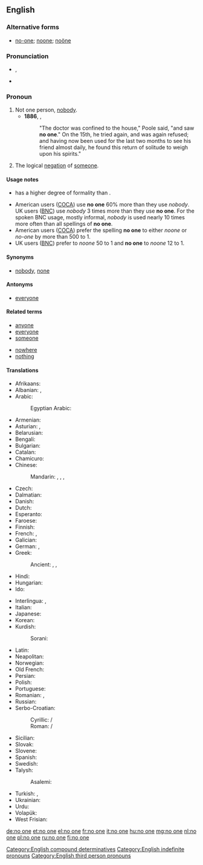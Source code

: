 ==English==

===Alternative forms===
* [[no-one]]; [[noone]]; [[noöne]]

===Pronunciation===
* {{a|US}} {{IPA|/ˈnoʊwʌn/}}, {{X-SAMPA|/"noUwVn/}}
* {{audio|En-uk-no one.ogg|Audio (UK)}}

===Pronoun===
{{en-pron|head=[[no]] [[one]]}}

# Not one person, [[nobody]].
#* '''1886''', {{w|Robert Louis Stevenson}}, {{w|Strange Case Of Dr Jekyll And Mr Hyde}}
#*: "The doctor was confined to the house," Poole said, "and saw '''no one'''." On the 15th, he tried again, and was again refused; and having now been used for the last two months to see his friend almost daily, he found this return of solitude to weigh upon his spirits."
# The logical [[negation]] of [[someone]].

====Usage notes====
* {{term|no one|No one}} has a higher degree of formality than {{term|nobody}}.
* American users ([[COCA]]) use '''no one''' 60% more than they use ''nobody''. UK users ([[BNC]]) use ''nobody'' 3 times more than they use '''no one'''. For the spoken BNC usage, mostly informal, ''nobody'' is used nearly 10 times more often than all spellings of '''no one'''.
* American users ([[COCA]]) prefer the spelling '''no one''' to either ''noone'' or ''no-one'' by more than 500 to 1.
* UK users ([[BNC]]) prefer {{term|no-one}} to ''noone'' 50 to 1 and '''no one''' to ''noone'' 12 to 1.

====Synonyms====
* [[nobody]], [[none]]

====Antonyms====
* [[everyone]]

====Related terms====
{{rel-top|terms related to ''no one''}}
* [[anyone]]
* [[everyone]]
* [[someone]]
{{rel-mid}}
* [[nowhere]]
* [[nothing]]
{{rel-bottom}}

====Translations====
{{trans-top|not even a single person}}
* Afrikaans: {{t-|af|niemand}}
* Albanian: {{t+|sq|askush}}, {{t-|sq|kurrkush}}
* Arabic: {{t-|ar|لا أحد|tr=laa 'áHad|sc=Arab}}
*: Egyptian Arabic: {{tø|arz|ماحدش|tr=maHaddish|sc=Arab}}
* Armenian: {{t-|hy|ոչ ոք|tr=oč okʻ}}
* Asturian: {{t-|ast|naide}}, {{t-|ast|ñaide}}
* Belarusian: {{t-|be|ніхто|tr=nixtó|sc=Cyrl}}
* Bengali: {{t-|bn|কেউ না|tr=keu na|sc=Beng}}
* Bulgarian: {{t-|bg|никой|tr=níkoj|sc=Cyrl}}
* Catalan: {{t-|ca|ningú}}
* Chamicuro: {{tø|ccc|meyana'shanaye}}
* Chinese:
*: Mandarin: {{t|cmn|沒有人|sc=Hani}}, {{t|cmn|没有人|tr=méiyǒu rén|sc=Hani}}, {{t|cmn|沒人|sc=Hani}}, {{t|cmn|没人|tr=méirén|sc=Hani}}
* Czech: {{t+|cs|nikdo}}
* Dalmatian: {{tø|dlm|nenčoin}}
* Danish: {{t-|da|ingen}}
* Dutch: {{t+|nl|niemand}}
* Esperanto: {{t-|eo|neniu}}
* Faroese: {{t-|fo|eingin}}
* Finnish: {{t-|fi|ei kukaan}}
* French: {{t+|fr|personne}} {{qualifier|in a negative clause}}, {{t+|fr|nul}}
* Galician: {{t-|gl|ninguén}}
* German: {{t+|de|niemand}}, {{t+|de|keiner|m}}
* Greek: {{t+|el|κανένας|tr=kanenas}}
*: Ancient: {{tø|grc|οὐδείς|tr=oudeís|sc=polytonic}}, {{tø|grc|οὖτις|tr=oûtis|sc=polytonic}}, {{tø|grc|μήτις|tr=mếtis|sc=polytonic}}
* Hindi: {{t-|hi|कोई नहीं|tr=ko'ī nahī̃|sc=Deva}}
* Hungarian: {{t+|hu|senki}}
* Ido: {{t+|io|nulu}}
{{trans-mid}}
* Interlingua: {{t-|ia|necuno}}, {{t-|ia|nemo}}
* Italian: {{t+|it|nessuno}}
* Japanese: {{t-|ja|だれも|tr=だれも...ない, dare-mo ... nai|alt=誰も...ない|sc=Jpan}}
* Korean: {{t-|ko|아무도|tr=amudo...anida|alt=아무도...아니다|sc=Kore}}
* Kurdish:
*: Sorani: {{t+|ku|که‌س|tr=kes|sc=ku-Arab}}
* Latin: {{t+|la|nemo}}
* Neapolitan: {{tø|nap|nisciuno}}
* Norwegian: {{t+|no|ingen}}
* Old French: {{tø|fro|nul}}
* Persian: {{t-|fa|هیچ‌کس|tr=hič-kas|sc=fa-Arab}}
* Polish: {{t+|pl|nikt}}
* Portuguese: {{t+|pt|ninguém}}
* Romanian: {{t-|ro|nimeni}}, {{t-|ro|niciun|m|n}}
* Russian: {{t+|ru|никто|tr=niktó}}
* Serbo-Croatian:
*: Cyrillic: {{t-|sh|нико|sc=Cyrl}} / {{t-|sh|нитко|sc=Cyrl}}
*: Roman: {{t-|sh|niko}} / {{t-|sh|nitko}}
* Sicilian: {{t+|scn|nuddu}}
* Slovak: {{t-|sk|nikto}}
* Slovene: {{t+|sl|nihče}}
* Spanish: {{t+|es|nadie}}
* Swedish: {{t+|sv|ingen}}
* Talysh:
*: Asalemi: {{tø|tly|هیش کسی|tr=hiš kasi|sc=fa-Arab}}
* Turkish: {{t+|tr|kimse}}, {{t+|tr|hiç kimse}}
* Ukrainian: {{t-|uk|ніхто|tr=nixtó|sc=Cyrl}}
* Urdu: {{t-|ur|کوئی نہیں|tr=ko'ī nahī̃|sc=ur-Arab}}
* Volapük: {{t+|vo|nek}}
* West Frisian: {{t-|fy|nimmen}}
{{trans-bottom}}

[[Category:English compound determinatives]]
[[Category:English indefinite pronouns]]
[[Category:English third person pronouns]]

[[de:no one]]
[[et:no one]]
[[el:no one]]
[[fr:no one]]
[[it:no one]]
[[hu:no one]]
[[mg:no one]]
[[nl:no one]]
[[pl:no one]]
[[ru:no one]]
[[fi:no one]]